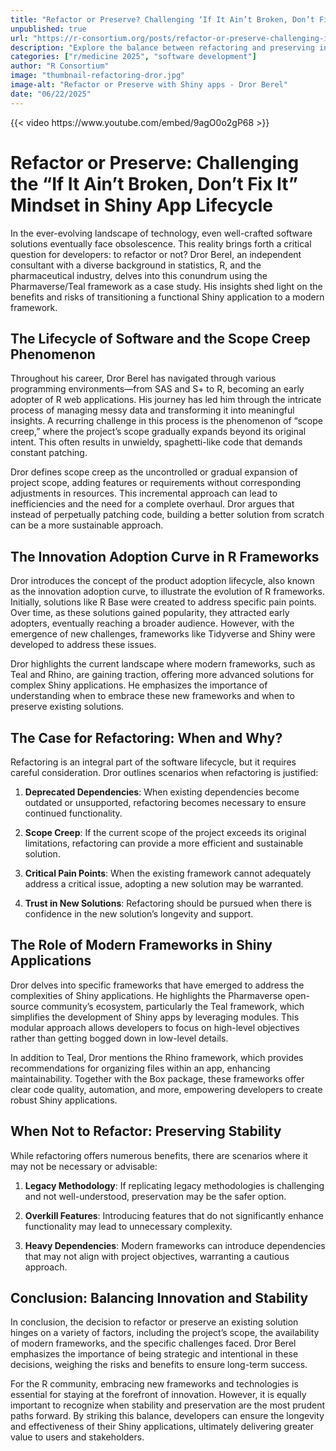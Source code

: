 ```yaml
--- 
title: "Refactor or Preserve? Challenging ‘If It Ain’t Broken, Don’t Fix It’ Mindset in Shiny App Lifecycle" 
unpublished: true 
url: "https://r-consortium.org/posts/refactor-or-preserve-challenging-if-it-aint-broken-dont-fix-it-mindset-in-shiny-app-lifecycle/"
description: "Explore the balance between refactoring and preserving in Shiny app lifecycle with Dror Berel's insights." 
categories: ["r/medicine 2025", "software development"]
author: "R Consortium" 
image: "thumbnail-refactoring-dror.jpg" 
image-alt: "Refactor or Preserve with Shiny apps - Dror Berel" 
date: "06/22/2025" 
---
```


{{< video https://www.youtube.com/embed/9agO0o2gP68 >}}

# Refactor or Preserve: Challenging the "If It Ain't Broken, Don't Fix It" Mindset in Shiny App Lifecycle

In the ever-evolving landscape of technology, even well-crafted software solutions eventually face obsolescence. This reality brings forth a critical question for developers: to refactor or not? Dror Berel, an independent consultant with a diverse background in statistics, R, and the pharmaceutical industry, delves into this conundrum using the Pharmaverse/Teal framework as a case study. His insights shed light on the benefits and risks of transitioning a functional Shiny application to a modern framework.

## The Lifecycle of Software and the Scope Creep Phenomenon

Throughout his career, Dror Berel has navigated through various programming environments—from SAS and S+ to R, becoming an early adopter of R web applications. His journey has led him through the intricate process of managing messy data and transforming it into meaningful insights. A recurring challenge in this process is the phenomenon of "scope creep," where the project's scope gradually expands beyond its original intent. This often results in unwieldy, spaghetti-like code that demands constant patching.

Dror defines scope creep as the uncontrolled or gradual expansion of project scope, adding features or requirements without corresponding adjustments in resources. This incremental approach can lead to inefficiencies and the need for a complete overhaul. Dror argues that instead of perpetually patching code, building a better solution from scratch can be a more sustainable approach.

## The Innovation Adoption Curve in R Frameworks

Dror introduces the concept of the product adoption lifecycle, also known as the innovation adoption curve, to illustrate the evolution of R frameworks. Initially, solutions like R Base were created to address specific pain points. Over time, as these solutions gained popularity, they attracted early adopters, eventually reaching a broader audience. However, with the emergence of new challenges, frameworks like Tidyverse and Shiny were developed to address these issues.

Dror highlights the current landscape where modern frameworks, such as Teal and Rhino, are gaining traction, offering more advanced solutions for complex Shiny applications. He emphasizes the importance of understanding when to embrace these new frameworks and when to preserve existing solutions.

## The Case for Refactoring: When and Why?

Refactoring is an integral part of the software lifecycle, but it requires careful consideration. Dror outlines scenarios when refactoring is justified:

1. **Deprecated Dependencies**: When existing dependencies become outdated or unsupported, refactoring becomes necessary to ensure continued functionality.

2. **Scope Creep**: If the current scope of the project exceeds its original limitations, refactoring can provide a more efficient and sustainable solution.

3. **Critical Pain Points**: When the existing framework cannot adequately address a critical issue, adopting a new solution may be warranted.

4. **Trust in New Solutions**: Refactoring should be pursued when there is confidence in the new solution's longevity and support.

## The Role of Modern Frameworks in Shiny Applications

Dror delves into specific frameworks that have emerged to address the complexities of Shiny applications. He highlights the Pharmaverse open-source community's ecosystem, particularly the Teal framework, which simplifies the development of Shiny apps by leveraging modules. This modular approach allows developers to focus on high-level objectives rather than getting bogged down in low-level details.

In addition to Teal, Dror mentions the Rhino framework, which provides recommendations for organizing files within an app, enhancing maintainability. Together with the Box package, these frameworks offer clear code quality, automation, and more, empowering developers to create robust Shiny applications.

## When Not to Refactor: Preserving Stability

While refactoring offers numerous benefits, there are scenarios where it may not be necessary or advisable:

1. **Legacy Methodology**: If replicating legacy methodologies is challenging and not well-understood, preservation may be the safer option.

2. **Overkill Features**: Introducing features that do not significantly enhance functionality may lead to unnecessary complexity.

3. **Heavy Dependencies**: Modern frameworks can introduce dependencies that may not align with project objectives, warranting a cautious approach.

## Conclusion: Balancing Innovation and Stability

In conclusion, the decision to refactor or preserve an existing solution hinges on a variety of factors, including the project's scope, the availability of modern frameworks, and the specific challenges faced. Dror Berel emphasizes the importance of being strategic and intentional in these decisions, weighing the risks and benefits to ensure long-term success.

For the R community, embracing new frameworks and technologies is essential for staying at the forefront of innovation. However, it is equally important to recognize when stability and preservation are the most prudent paths forward. By striking this balance, developers can ensure the longevity and effectiveness of their Shiny applications, ultimately delivering greater value to users and stakeholders.